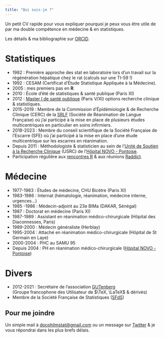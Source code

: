 ```yaml
---
title: "Qui suis-je ?"
---
```


Un petit CV rapide pour vous expliquer pourquoi je peux vous être utile de par ma double compétence en médecine & en statistiques. 

Les détails & ma bibliographie sur [ORCID](https://orcid.org/0000-0002-1825-0097).

# Statistiques
- 1982 : Première approche des stat en laboratoire lors d'un travail sur la régénération hépatique chez le rat (calculs sur une TI-59 !)
- 1992 : CESAM (Certificat d’Étude Statistique Appliquée à la Médecine).
-  2005 : mes premiers pas en **R**.
- 2010 : École d'été de statistiques & santé publique (Paris XI)
- 2012 : [Master I de santé publique](https://www.universite-paris-saclay.fr/formation/master/sante-publique) (Paris V/XI) options recherche clinique & statistiques.
- 2015-2019 : Membre de la Commission d'Épidémiologie & de Recherche Clinique (CERC) de la [SRLF](https://www.srlf.org/) (Société de Réanimation de Langue Française) où j'ai participé à la mise en place de plusieurs études multicentriques en particulier en soins infirmiers.   
- 2018-2023 : Membre du conseil scientifique de la Société Française de l'Escarre (SFE) où j'ai participé à la mise en place d'une étude multicentrique sur les escarres en réanimation.
- Depuis 2011 : Méthodologiste & statisticien au sein de l'[Unité de Soutien à la Recherche Clinique](https://hopital-novo.fr/ch-pontoise/la-recherche-clinique-2/) (USRC) de l'[Hôpital NOVO -  Pontoise](https://hopital-novo.fr/).
- Participation régulière aux [rencontres R](https://rr2024.sciencesconf.org/) & aux réunions [Raddict](https://www.meetup.com/fr-FR/rparis/).

# Médecine

- 1977-1983 : Études de médecine, CHU Bicètre (Paris XI)
- 1983-1986 : Internat (hématologie, réanimation, médecine interne, urgences...)
 - 1985 -1986 : Médecin-adjoint au 23e BIMa (DAKAR, Sénégal)
- 1987 : Doctorat en médecine (Paris XI)
- 1987-1989 : Assistant en réanimation médico-chirurgicale (Hôpital des Diaconnesses, Paris)
- 1989-2000 : Médecin généraliste (Herblay)
- 1995-2004 : Attaché en réanimation médico-chirurgicale (Hôpital de St Germain en Laye)
- 2000-2004 : PHC au SAMU 95
- Depuis 2004 : PH en réanimation médico-chirurgicale ([Hôpital NOVO -  Pontoise](https://hopital-novo.fr/))

# Divers

- 2012-2021 : Secrétaire de l'association [GUTenberg](https://www.gutenberg-asso.fr/)<br>
 (Groupe francophone des Utilisateur de $\TeX, \LaTeX$ & dérivés)
- Membre de la Société Française de Statistiques ([SFdS](https://www.sfds.asso.fr/))


:::{.callout-tip}
## Pour me joindre

Un simple mail à <a href="mailto:docphilmstat@gmail.com">docphilmstat@gmail.com</a> ou un message sur [Twitter](https://twitter.com/PhiippeMICHEL) & je vous répondrai dans les plus brefs délais.
:::
